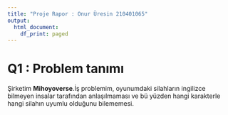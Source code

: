 ```yaml
---
title: "Proje Rapor : Onur Üresin 210401065"
output:
  html_document:
    df_print: paged
---
```



# Q1 : Problem tanımı

Şirketim **Mihoyoverse**.İş problemim, oyunumdaki silahların ingilizce bilmeyen insalar tarafından anlaşılmaması ve bü yüzden hangi karakterle hangi silahın uyumlu olduğunu bilememesi.
 



